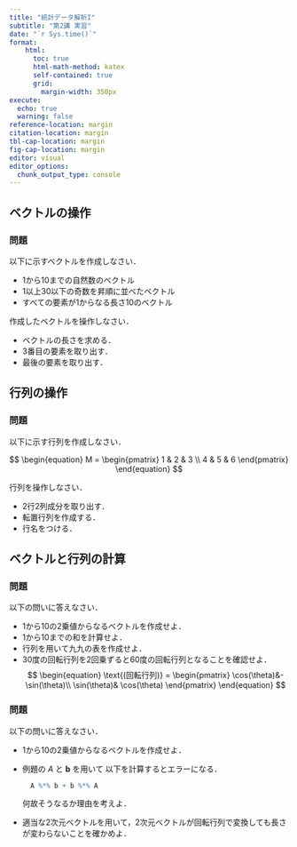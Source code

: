 ```yaml
---
title: "統計データ解析I"
subtitle: "第2講 実習"
date: "`r Sys.time()`"
format:
    html: 
      toc: true
      html-math-method: katex
      self-contained: true
      grid: 
        margin-width: 350px
execute: 
  echo: true
  warning: false
reference-location: margin
citation-location: margin
tbl-cap-location: margin
fig-cap-location: margin
editor: visual
editor_options: 
  chunk_output_type: console
---
```


## ベクトルの操作

### 問題

以下に示すベクトルを作成しなさい．

-   1から10までの自然数のベクトル
-   1以上30以下の奇数を昇順に並べたベクトル
-   すべての要素が1からなる長さ10のベクトル

作成したベクトルを操作しなさい．

-   ベクトルの長さを求める．
-   3番目の要素を取り出す．
-   最後の要素を取り出す．

## 行列の操作

### 問題

以下に示す行列を作成しなさい．

$$
  \begin{equation}
    M = 
    \begin{pmatrix}
      1  & 2  & 3  \\
      4  & 5  & 6 
    \end{pmatrix}
  \end{equation}
$$

行列を操作しなさい．

-   2行2列成分を取り出す．
-   転置行列を作成する．
-   行名をつける．

## ベクトルと行列の計算

### 問題

以下の問いに答えなさい．

-   1から10の2乗値からなるベクトルを作成せよ．
-   1から10までの和を計算せよ．
-   行列を用いて九九の表を作成せよ．
-   30度の回転行列を2回乗ずると60度の回転行列となることを確認せよ． $$
    \begin{equation}
      \text{(回転行列)}
      =
      \begin{pmatrix}
        \cos(\theta)&-\sin(\theta)\\
        \sin(\theta)& \cos(\theta)
      \end{pmatrix}
    \end{equation}
    $$

### 問題

以下の問いに答えなさい．

-   1から10の2乗値からなるベクトルを作成せよ．

-   例題の $A$ と $\boldsymbol{b}$ を用いて 以下を計算するとエラーになる．

    ``` r
      A %*% b + b %*% A   
    ```

    何故そうなるか理由を考えよ．

-   適当な2次元ベクトルを用いて，2次元ベクトルが回転行列で変換しても長さが変わらないことを確かめよ．
